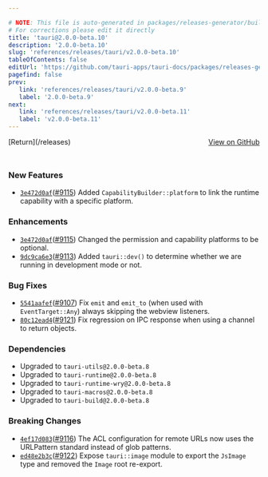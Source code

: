 ```yaml
---

# NOTE: This file is auto-generated in packages/releases-generator/build.ts
# For corrections please edit it directly
title: 'tauri@2.0.0-beta.10'
description: '2.0.0-beta.10'
slug: 'references/releases/tauri/v2.0.0-beta.10'
tableOfContents: false
editUrl: 'https://github.com/tauri-apps/tauri-docs/packages/releases-generator/build.ts'
pagefind: false
prev:
   link: 'references/releases/tauri/v2.0.0-beta.9'
   label: '2.0.0-beta.9'
next:
   link: 'references/releases/tauri/v2.0.0-beta.11'
   label: 'v2.0.0-beta.11'
---
```


			

<ReleaseSidebar slug="references/releases/tauri"  packageName="tauri" />

<div style="margin-bottom:3rem; display: flex; justify-content: space-between; align-items: center"><span>[Return](/releases)</span><span><a href="https://github.com/tauri-apps/tauri/releases/tag/tauri-v2.0.0-beta.10">View on GitHub</a></span></div>

### New Features

- [`3e472d0af`](https://www.github.com/tauri-apps/tauri/commit/3e472d0afcd67545dd6d9f18d304580a3b2759a8)([#9115](https://www.github.com/tauri-apps/tauri/pull/9115)) Added `CapabilityBuilder::platform` to link the runtime capability with a specific platform.

### Enhancements

- [`3e472d0af`](https://www.github.com/tauri-apps/tauri/commit/3e472d0afcd67545dd6d9f18d304580a3b2759a8)([#9115](https://www.github.com/tauri-apps/tauri/pull/9115)) Changed the permission and capability platforms to be optional.
- [`9dc9ca6e3`](https://www.github.com/tauri-apps/tauri/commit/9dc9ca6e38be62ef2746c7a4c2b77b2d67c0d998)([#9113](https://www.github.com/tauri-apps/tauri/pull/9113)) Added `tauri::dev()` to determine whether we are running in development mode or not.

### Bug Fixes

- [`5541aafef`](https://www.github.com/tauri-apps/tauri/commit/5541aafef33113bc292558ba125e685135aabab4)([#9107](https://www.github.com/tauri-apps/tauri/pull/9107)) Fix `emit` and `emit_to` (when used with `EventTarget::Any`) always skipping the webview listeners.
- [`80c12ead4`](https://www.github.com/tauri-apps/tauri/commit/80c12ead4655af91f08046f19c2d478a4cbf94cd)([#9121](https://www.github.com/tauri-apps/tauri/pull/9121)) Fix regression on IPC response when using a channel to return objects.

### Dependencies

- Upgraded to `tauri-utils@2.0.0-beta.8`
- Upgraded to `tauri-runtime@2.0.0-beta.8`
- Upgraded to `tauri-runtime-wry@2.0.0-beta.8`
- Upgraded to `tauri-macros@2.0.0-beta.8`
- Upgraded to `tauri-build@2.0.0-beta.8`

### Breaking Changes

- [`4ef17d083`](https://www.github.com/tauri-apps/tauri/commit/4ef17d08336a2e0df4a7ef9adea746d7419710b6)([#9116](https://www.github.com/tauri-apps/tauri/pull/9116)) The ACL configuration for remote URLs now uses the URLPattern standard instead of glob patterns.
- [`ed48e2b3c`](https://www.github.com/tauri-apps/tauri/commit/ed48e2b3c7fa914e4c9af432c02b8154f872c68a)([#9122](https://www.github.com/tauri-apps/tauri/pull/9122)) Expose `tauri::image` module to export the `JsImage` type and removed the `Image` root re-export.

